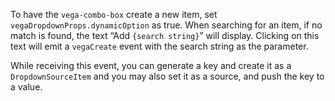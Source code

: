 To have the `vega-combo-box` create a new item, set `vegaDropdownProps.dynamicOption` as true. When searching for an item, if no match is found, the text “Add `{search string}`” will display. Clicking on this text will emit a `vegaCreate` event with the search string as the parameter.

While receiving this event, you can generate a key and create it as a `DropdownSourceItem` and you may also set it as a source, and push the key to a value.
